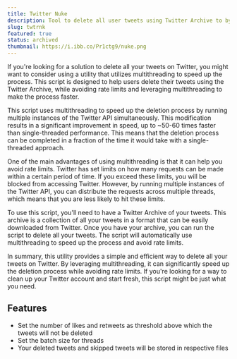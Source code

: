 ```yaml
---
title: Twitter Nuke
description: Tool to delete all user tweets using Twitter Archive to bypass rate limits.
slug: twtrnk
featured: true
status: archived
thumbnail: https://i.ibb.co/Pr1ctg9/nuke.png
---
```


If you're looking for a solution to delete all your tweets on Twitter, you might want to consider using a utility that utilizes multithreading to speed up the process. This script is designed to help users delete their tweets using the Twitter Archive, while avoiding rate limits and leveraging multithreading to make the process faster.

This script uses multithreading to speed up the deletion process by running multiple instances of the Twitter API simultaneously. This modification results in a significant improvement in speed, up to ~50-60 times faster than single-threaded performance. This means that the deletion process can be completed in a fraction of the time it would take with a single-threaded approach.

One of the main advantages of using multithreading is that it can help you avoid rate limits. Twitter has set limits on how many requests can be made within a certain period of time. If you exceed these limits, you will be blocked from accessing Twitter. However, by running multiple instances of the Twitter API, you can distribute the requests across multiple threads, which means that you are less likely to hit these limits.

To use this script, you'll need to have a Twitter Archive of your tweets. This archive is a collection of all your tweets in a format that can be easily downloaded from Twitter. Once you have your archive, you can run the script to delete all your tweets. The script will automatically use multithreading to speed up the process and avoid rate limits.

In summary, this utility provides a simple and efficient way to delete all your tweets on Twitter. By leveraging multithreading, it can significantly speed up the deletion process while avoiding rate limits. If you're looking for a way to clean up your Twitter account and start fresh, this script might be just what you need.

## Features

- Set the number of likes and retweets as threshold above which the tweets will not be deleted
- Set the batch size for threads
- Your deleted tweets and skipped tweets will be stored in respective files
